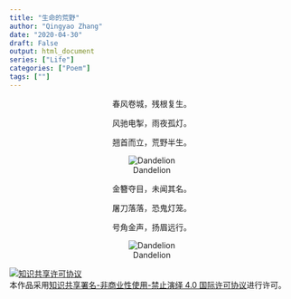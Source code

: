 ```yaml
---
title: "生命的荒野"
author: "Qingyao Zhang"
date: "2020-04-30"
draft: False
output: html_document
series: ["Life"]
categories: ["Poem"]
tags: [""]
---
```

<center>
春风卷城，残根复生。

风驰电掣，雨夜孤灯。

翘首而立，荒野半生。

![Dandelion](https://psych.netlify.app/post/dandelion/dandelion1.jpg)

金簪夺目，未闻其名。

屠刀落落，恐鬼灯笼。

号角金声，扬眉远行。

![Dandelion](https://psych.netlify.app/post/dandelion/dandelion2.jpg)

</center>

<a rel="license" href="http://creativecommons.org/licenses/by-nc-nd/4.0/"><img alt="知识共享许可协议" style="border-width:0" src="https://i.creativecommons.org/l/by-nc-nd/4.0/88x31.png" /></a><br />本作品采用<a rel="license" href="http://creativecommons.org/licenses/by-nc-nd/4.0/">知识共享署名-非商业性使用-禁止演绎 4.0 国际许可协议</a>进行许可。
